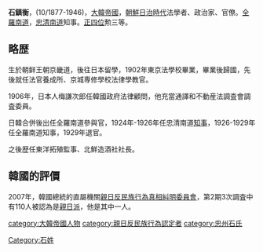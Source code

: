 {{unreferenced|time=2014-11-04T03:25:06+00:00}}
'''石鎮衡'''，(10/1877-1946)，[[大韓帝國|大韓帝國]]，[[朝鮮日治時代|朝鮮日治時代]]法學者、政治家、官僚。[[全羅南道|全羅南道]]，[[忠清南道|忠清南道]]知事。[[正四位|正四位]]勲三等。

==略歴==
生於朝鲜王朝京畿道，後往日本留學，1902年東京法學校畢業，畢業後歸國，先後就任法官養成所、京城専修學校法律學教官。

1906年，日本人梅謙次郎任韓國政府法律顧問，他充當通譯和不動産法調査會調査委員。

日韓合併後出任全羅南道參與官，1924年-1926年任忠清南道[[知事|知事]]，1926-1929年任全羅南道知事，1929年退官。

之後歴任東洋拓殖監事、北鮮造酒社社長。

==韓國的評價==
2007年，韓國總統的直屬機關[[親日反民族行為真相糾明委員會|親日反民族行為真相糾明委員會]]，第2期3次調査中有110人被認為是[[親日派|親日派]]，他是其中一人。

{{DEFAULTSORT:S}}
[[category:大韓帝國人物|category:大韓帝國人物]]
[[category:親日反民族行為認定者|category:親日反民族行為認定者]]
[[category:忠州石氏|category:忠州石氏]]
[[Category:石姓|Category:石姓]]